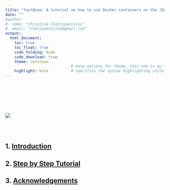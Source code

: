 ```yaml
---
title: "fastQsee: A tutorial on how to use Docker containers on the [Deploit platform](https://lifebit.page.link/deploit) to quickly generate a plot-ful FastQC report"
date: ""
#author:
#- name: "Christina Chatzipantsiou"
#  email: "chatzipantsiou@gmail.com"
output: 
  html_document:
    toc: true
    toc_float: true  
    code_folding: hide
    code_download: true
    theme: cerulean  
                             # many options for theme, this one is my favorite.
    highlight: kate          # specifies the syntax highlighting style
---
```

<br><br>


<br><br>

![](https://github.com/cgpu/fastQsee_helper_repo/blob/master/images/docker_x_deploit_gif_blogpost_header.gif?raw=true)

<br><br>


## 1. [Introduction](Introduction.html)
## 2. [Step by Step Tutorial](Tutorial.html)
## 3. [Acknowledgements](Acknowledgements.html)